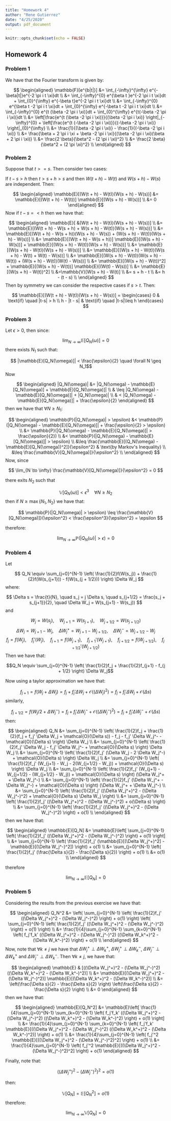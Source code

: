 ```yaml
---
title: "Homework 4"
author: "Rene Gutierrez"
date: "4/25/2020"
output: pdf_document
---
```


```r
knitr::opts_chunk$set(echo = FALSE)
```
\newcommand{\erf}{\text{erf}}
\newcommand{\dV}{\mathbb{V}}
\newcommand{\dE}{\mathbb{E}}
\newcommand{\dP}{\mathbb{P}}
\newcommand{\dF}{\mathbb{F}}
\newcommand{\cO}{\mathcal{O}}
\newcommand{\Nd}{\text{N}}
\newcommand{\Bd}{\text{Binomial}}
\newcommand{\gss}{\sigma^2}

## Homework 4

### Problem 1

We have that the Fourier transform is given by:

$$
\begin{aligned}
  \dF[e^{b|t|}] 
    &= \int_{-\infty}^{\infty} e^{-\beta|t|}e^{-2 \pi i t \xi}dt \\
    &= \int_{-\infty}^{0} e^{\beta t }e^{-2 \pi i t \xi}dt + \int_{0}^{\infty} e^{-\beta t}e^{-2 \pi i t \xi}dt \\
    &= \int_{-\infty}^{0} e^{\beta t -2 \pi i t \xi}dt + \int_{0}^{\infty} e^{-\beta t -2 \pi i t \xi}dt \\
    &= \int_{-\infty}^{0} e^{t (\beta -2 \pi i \xi)}dt + \int_{0}^{\infty} e^{t(-\beta -2 \pi i \xi)}dt \\
    &= \left[\frac{e^{t (\beta -2 \pi i \xi)}}{(\beta -2 \pi i \xi)} \right|_{-\infty}^{0} 
     + \left[\frac{e^{t (-\beta -2 \pi i \xi)}}{(-\beta -2 \pi i \xi)} \right|_{0}^{\infty} \\
    &= \frac{1}{(\beta -2 \pi i \xi)} - \frac{1}{(-\beta -2 \pi i \xi)} \\
    &= \frac{\beta + 2 \pi i \xi + \beta -2 \pi i \xi}{(\beta -2 \pi i \xi)(\beta + 2 \pi i \xi)} \\
    &= \frac{2 \beta}{\beta^2 - (2 \pi i \xi)^2} \\
    &= \frac{2 \beta}{\beta^2 + (2 \pi \xi)^2} \\
\end{aligned}
$$

### Problem 2

Suppose that $t>=s$. Then consider two cases:

If $t-s>h$ then $t>s+h>s$ and then $W(t + h) - W(t)$ and $W(s + h) - W(s)$ are independent. Then: 

$$
\begin{aligned}
  \dE[(W(t + h) - W(t))(W(s + h) - W(s))]
    &= \dE[(W(t + h) - W(t))] \dE[(W(s + h) - W(s))] \\
    &= 0
\end{aligned}
$$
Now if $t-s=<h$ then we have that:

$$
\begin{aligned}
  \dE[
    &(W(t + h) - W(t))(W(s + h) - W(s))] \\
    &= \dE[(W(t + h) - W(s + h) + W(s + h) - W(t))(W(s + h) - W(s))] \\
    &= \dE[(W(t + h) - W(s + h))(W(s + h) - W(s)) + (W(s + h) - W(t))(W(s + h) - W(s))] \\
    &= \dE[(W(t + h) - W(s + h))] \dE[(W(s + h) - W(s))] + \dE[(W(s + h) - W(t))(W(s + h) - W(s))] \\
    &= \dE[(W(s + h) - W(t))(W(s + h) - W(s))] \\
    &= \dE[(W(s + h) - W(t))(W(s + h) - W(t) + W(t) - W(s))] \\
    &= \dE[(W(s + h) - W(t))(W(s + h) - W(t)) + (W(s + h) - W(t))(W(t) - W(s))] \\
    &= \dE[(W(s + h) - W(t))^2] + \dE[(W(s + h) - W(t))] \dE[(W(t) - W(s))] \\
    &= \dE[(W(s + h) - W(t))^2] \\
    &=\dV[W(s + h) - W(t)] \\
    &= s + h - t   \\
    &= h - (t - s) \\
\end{aligned}
$$
Then by symmetry we can consider the respective cases if $s>t$. Then:

$$
\dE[(W(t + h) - W(t))(W(s + h) - W(s))] = 
\begin{cases}
0           & \text{if} \quad |t-s| > h   \\
h - |t - s| & \text{if} \quad |t-s|\leq h
\end{cases}
$$

### Problem 3

Let $\epsilon>0$, then since:

$$ \lim_{N \to \infty} \dE[Q_N(\omega)] = 0 $$
there exists $N_1$ such that:

$$ |\dE[Q_N(\omega)]| < \frac{\epsilon}{2} \quad \forall N \geq N_1$$
Now

$$
\begin{aligned}
|Q_N(\omega)| 
  &= |Q_N(\omega) - \dE[Q_N(\omega)] + \dE[Q_N(\omega)]| \\
  & \leq |Q_N(\omega) - \dE[Q_N(\omega)]| + |Q_N(\omega)| \\
  & < |Q_N(\omega) - \dE[Q_N(\omega)]| + \frac{\epsilon}{2}
\end{aligned}
$$
then we have that $\forall N \geq N_1$:

$$
\begin{aligned}
\dP(|Q_N(\omega)| > \epsilon)
  &< \dP(|Q_N(\omega) - \dE[Q_N(\omega)]| + \frac{\epsilon}{2} > \epsilon) \\
  &= \dP(|Q_N(\omega) - \dE[Q_N(\omega)]| > \frac{\epsilon}{2})            \\
  &< \dP(|Q_N(\omega) - \dE[Q_N(\omega)]| > \epsilon)                      \\
  &\leq \frac{\dE[(Q_N(\omega) - \dE[Q_N(\omega))^2]}{\epsilon^2} & \text{by Markov's Inequality} \\
  &\leq \frac{\dV[Q_N(\omega)]}{\epsilon^2}          \\
\end{aligned}
$$
Now, since 

$$ \lim_{N \to \infty} \frac{\dV[Q_N(\omega)]}{\epsilon^2} = 0 $$

there exits $N_2$ such that

$$ \dV[Q_N(\omega)] < \epsilon^3 \quad \forall N\geq N_2  $$
then if $N\geq \max\{N_1, N_2\}$ we have that:

$$ \dP(|Q_N(\omega)| > \epsilon) \leq \frac{\dV[Q_N(\omega)]}{\epsilon^2} < \frac{\epsilon^3}{\epsilon^2} = \epsilon $$

therefore:


$$ \lim_{N \to \infty} \dP(|Q_N(\omega)| > \epsilon) = 0 $$

### Problem 4

Let

$$ Q_N \equiv \sum_{j=0}^{N-1} \left( \frac{1}{2}f(W(s_j)) + \frac{1}{2}f(W(s_{j+1})) - f(W(s_{j + 1/2})) \right) \Delta W_j $$
where:

$$ \Delta s = \frac{t}{N}, \quad s_j = j \Delta s, \quad s_{j+1/2} = \frac{s_j + s_{j+1}}{2}, \quad \Delta W_j = W(s_{j+1} - W(s_j))  $$
and

$$ W_j = W(s_j), \quad W_{j+1} = W(s_{j+1}), \quad W_{j + 1/2} = W(s_{j+1/2}) $$
$$ \Delta W_j = W_{j+1} - W_j, \quad \Delta W^+_j = W_{j+1} - W_{j+1/2}, \quad \Delta W^-_j = W_{j+1/2} - W_{j} $$
$$ f_j = f(W_j), \quad f_j'(W_j), \quad f_{j+1} = f(W_{j+1}), \quad f_{j+1}'(W_{j+1}), \quad f_{j+1/2} = f(W_{j+1/2}), \quad f_{j+1/2}'(W_{j+1/2})$$
Then we have that:

$$Q_N \equiv \sum_{j=0}^{N-1} \left( \frac{1}{2}f_j + \frac{1}{2}f_{j+1} - f_{j + 1/2} \right) \Delta W_j$$

Now using a taylor approximation we have that:

$$ f_{j+1} = f(W_j + \Delta W_j) = f_j + f_j' \Delta W_j + \cO((\Delta W_j)^2) = f_j + f_j' \Delta W_j + \cO(\Delta s) $$
similarly,

$$ f_{j+1/2} = f(W_j/2 + \Delta W_j^-) = f_j + f_j' \Delta W_j^- + \cO((\Delta W_j^-)^2) = f_j + f_j' \Delta W_j^- + \cO(\Delta s) $$
then:

$$
\begin{aligned}
Q_N 
  &= \sum_{j=0}^{N-1} \left( \frac{1}{2}f_j + \frac{1}{2}(f_j + f_j' \Delta W_j + \cO(\Delta s)) - f_j - f_j' \Delta W_j^- - \cO(\Delta s)   \right) \Delta W_j \\
  &= \sum_{j=0}^{N-1} \left( \frac{1}{2}f_j' \Delta W_j - f_j' \Delta W_j^- + \cO(\Delta s)   \right) \Delta W_j \\
  &= \sum_{j=0}^{N-1} \left( \frac{1}{2}f_j' (\Delta W_j - 2 \Delta W_j^-) + \cO(\Delta s)   \right) \Delta W_j \\
  &= \sum_{j=0}^{N-1} \left( \frac{1}{2}f_j' (W_{j+1} - W_j - 2(W_{j+1/2} - W_j)) + \cO(\Delta s)   \right) \Delta W_j \\
  &= \sum_{j=0}^{N-1} \left( \frac{1}{2}f_j' (W_{j+1} - W_{j+1/2} - (W_{j+1/2} - W_j)) + \cO(\Delta s) \right) (\Delta W_j^+ + \Delta W_j^-) \\
  &= \sum_{j=0}^{N-1} \left( \frac{1}{2}f_j' (\Delta W_j^+ - \Delta W_j^-) + \cO(\Delta s) \right) (\Delta W_j^+ + \Delta W_j^-) \\
  &= \sum_{j=0}^{N-1} \left( \frac{1}{2}f_j' ((\Delta W_j^+)^2 - (\Delta W_j^-)^2) + \cO(\Delta s) \Delta W_j \right) \\
  &= \sum_{j=0}^{N-1} \left( \frac{1}{2}f_j' ((\Delta W_j^+)^2 - (\Delta W_j^-)^2) + o(\Delta s) \right) \\
  &= \sum_{j=0}^{N-1} \left( \frac{1}{2}f_j' ((\Delta W_j^+)^2 - (\Delta W_j^-)^2) \right) + o(1)  \\
\end{aligned}
$$
then we have that:

$$
\begin{aligned}
\dE[Q_N] 
  &= \dE \left[ \sum_{j=0}^{N-1} \left( \frac{1}{2}f_j' ((\Delta W_j^+)^2 - (\Delta W_j^-)^2) \right) + o(1) \right] \\
  &= \sum_{j=0}^{N-1} \left( \frac{1}{2}f_j' (\dE[(\Delta W_j^+)^2] - \dE[(\Delta W_j^-)^2]) \right) + o(1)          \\
  &= \sum_{j=0}^{N-1} \left( \frac{1}{2}f_j' (\frac{\Delta s}{2} - \frac{\Delta s}{2}) \right) + o(1)          \\
  &= o(1)          \\
\end{aligned}
$$

therefore

$$ \lim_{N \to \infty} \dE[Q_N] = 0 $$

### Problem 5

Considering the results from the previous exercise we have that:

$$
\begin{aligned}
Q_N^2 
  &= \left( \sum_{j=0}^{N-1} \left( \frac{1}{2}f_j' ((\Delta W_j^+)^2 - (\Delta W_j^-)^2) \right) + o(1)  \right)
     \left( \sum_{j=0}^{N-1} \left( \frac{1}{2}f_j' ((\Delta W_j^+)^2 - (\Delta W_j^-)^2) \right) + o(1)  \right) \\
  &= \frac{1}{4}\sum_{j=0}^{N-1} \sum_{k=0}^{N-1} \left( f_j'f_k' ((\Delta W_j^+)^2 - (\Delta W_j^-)^2) ((\Delta W_k^+)^2 - (\Delta W_k^-)^2) \right) + o(1) \\
\end{aligned}
$$
Now, note that $\forall k \neq j$ we have that $\Delta W_j^+ \perp \Delta W_k^+$, $\Delta W_j^+ \perp \Delta W_k^-$, $\Delta W_j^- \perp \Delta W_k^+$ and $\Delta W_j^- \perp \Delta W_k^-$. Then $\forall k \neq j$, we have that:

$$
\begin{aligned}
\dE
 & [((\Delta W_j^+)^2 - (\Delta W_j^-)^2) ((\Delta W_k^+)^2 - (\Delta W_k^-)^2)] \\
 &= \dE[(\Delta W_j^+)^2 - (\Delta W_j^-)^2)] \dE[(\Delta W_k^+)^2 - (\Delta W_k^-)^2)] \\
 &= \left(\frac{\Delta s}{2} - \frac{\Delta s}{2} \right) \left(\frac{\Delta s}{2} - \frac{\Delta s}{2} \right) \\
 &= 0
\end{aligned}
$$
then we have that:


$$
\begin{aligned}
\dE[Q_N^2] 
  &= \dE \left[ \frac{1}{4}\sum_{j=0}^{N-1} \sum_{k=0}^{N-1} \left( f_j'f_k' ((\Delta W_j^+)^2 - (\Delta W_j^-)^2) ((\Delta W_k^+)^2 - (\Delta W_k^-)^2) \right) + o(1) \right] \\
  &= \frac{1}{4}\sum_{j=0}^{N-1} \sum_{k=0}^{N-1} \left( f_j'f_k' \dE[((\Delta W_j^+)^2 - (\Delta W_j^-)^2) ((\Delta W_k^+)^2 - (\Delta W_k^-)^2)] \right) + o(1) \\
  &= \frac{1}{4}\sum_{j=0}^{N-1} \left( f_j'^2 \dE[((\Delta W_j^+)^2 - (\Delta W_j^-)^2)^2] \right) + o(1) \\
  &= \frac{1}{4}\sum_{j=0}^{N-1} \left( f_j'^2 \dE[((\Delta W_j^+)^2 - (\Delta W_j^-)^2)^2] \right) + o(1)
\end{aligned}
$$

Finally, note that:

$$ ((\Delta W_j^+)^2 - (\Delta W_j^-)^2)^2 = o(1) $$

then:

$$ \dV[Q_N] = \dE[Q_N^2] = o(1) $$
therefore:

$$ \lim_{N \to \infty} \dV[Q_N] = 0 $$